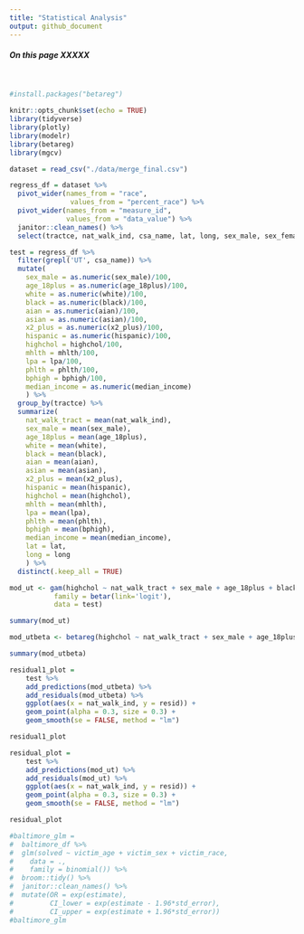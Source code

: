 ```yaml
---
title: "Statistical Analysis"
output: github_document
---
```


<style>
div.blue { background-color:aliceblue; border-radius: 5px; padding: 20px;}
</style>
<div class = "blue">

##### On this page XXXXX

</div>

<br>


```r
#install.packages("betareg")

knitr::opts_chunk$set(echo = TRUE)
library(tidyverse)
library(plotly)
library(modelr)
library(betareg)
library(mgcv)

dataset = read_csv("./data/merge_final.csv")
```

```r
regress_df = dataset %>% 
  pivot_wider(names_from = "race",
               values_from = "percent_race") %>% 
  pivot_wider(names_from = "measure_id",
              values_from = "data_value") %>% 
  janitor::clean_names() %>% 
  select(tractce, nat_walk_ind, csa_name, lat, long, sex_male, sex_female, age_18plus, median_income, white, black, aian, asian, x2_plus, hispanic, highchol, mhlth, lpa, phlth, bphigh)
```


```r
test = regress_df %>% 
  filter(grepl('UT', csa_name)) %>% 
  mutate(
    sex_male = as.numeric(sex_male)/100,
    age_18plus = as.numeric(age_18plus)/100,
    white = as.numeric(white)/100,
    black = as.numeric(black)/100,
    aian = as.numeric(aian)/100,
    asian = as.numeric(asian)/100, 
    x2_plus = as.numeric(x2_plus)/100, 
    hispanic = as.numeric(hispanic)/100, 
    highchol = highchol/100, 
    mhlth = mhlth/100, 
    lpa = lpa/100, 
    phlth = phlth/100, 
    bphigh = bphigh/100,
    median_income = as.numeric(median_income)
    ) %>%
  group_by(tractce) %>% 
  summarize(
    nat_walk_tract = mean(nat_walk_ind),
    sex_male = mean(sex_male),
    age_18plus = mean(age_18plus),
    white = mean(white),
    black = mean(black),
    aian = mean(aian),
    asian = mean(asian), 
    x2_plus = mean(x2_plus), 
    hispanic = mean(hispanic), 
    highchol = mean(highchol), 
    mhlth = mean(mhlth), 
    lpa = mean(lpa), 
    phlth = mean(phlth), 
    bphigh = mean(bphigh),
    median_income = mean(median_income),
    lat = lat,
    long = long
    ) %>% 
  distinct(.keep_all = TRUE)

mod_ut <- gam(highchol ~ nat_walk_tract + sex_male + age_18plus + black + median_income + s(lat, long, bs="gp", m=2), 
           family = betar(link='logit'), 
           data = test)

summary(mod_ut)

mod_utbeta <- betareg(highchol ~ nat_walk_tract + sex_male + age_18plus + black + median_income, data = test)

summary(mod_utbeta)

residual1_plot =
    test %>%
    add_predictions(mod_utbeta) %>%
    add_residuals(mod_utbeta) %>%
    ggplot(aes(x = nat_walk_ind, y = resid)) +
    geom_point(alpha = 0.3, size = 0.3) +
    geom_smooth(se = FALSE, method = "lm")

residual1_plot

residual_plot =
    test %>%
    add_predictions(mod_ut) %>%
    add_residuals(mod_ut) %>%
    ggplot(aes(x = nat_walk_ind, y = resid)) +
    geom_point(alpha = 0.3, size = 0.3) +
    geom_smooth(se = FALSE, method = "lm")

residual_plot
```

```r
#baltimore_glm =
#  baltimore_df %>%
#  glm(solved ~ victim_age + victim_sex + victim_race,
#    data = .,
#    family = binomial()) %>%
#  broom::tidy() %>%
#  janitor::clean_names() %>%
#  mutate(OR = exp(estimate),
#         CI_lower = exp(estimate - 1.96*std_error),
#         CI_upper = exp(estimate + 1.96*std_error))
#baltimore_glm
```


